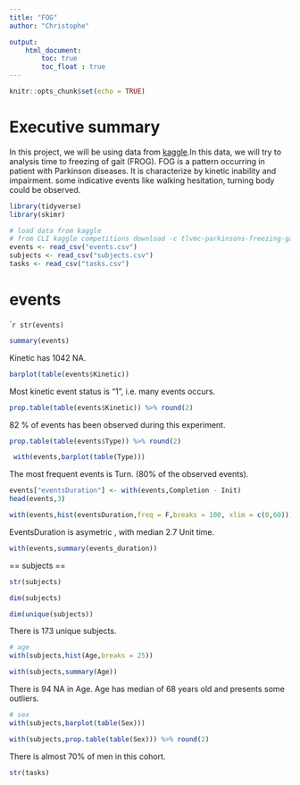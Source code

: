 ```yaml
---
title: "FOG"
author: "Christophe"

output: 
    html_document:
        toc: true
        toc_float : true 
---
```


```r
knitr::opts_chunk$set(echo = TRUE)
```


# Executive summary
In this project, we will be using data from  [kaggle](https://www.kaggle.com/competitions/tlvmc-parkinsons-freezing-gait-prediction/data).In this data, we will try to analysis time to freezing of gait (FROG). FOG is a pattern occurring in patient with Parkinson diseases. It is characterize by kinetic inability and impairment. some indicative events like walking hesitation, turning body could be observed. 

```r
library(tidyverse)
library(skimr)
```

```r
# load data from kaggle 
# from CLI kaggle competitions download -c tlvmc-parkinsons-freezing-gait-prediction 
events <- read_csv("events.csv")
subjects <- read_csv("subjects.csv")
tasks <- read_csv("tasks.csv")
```
# events 
````r
str(events)
```


```r
summary(events)
```
Kinetic has 1042 NA.  

```r
barplot(table(events$Kinetic))
```
Most kinetic event status is "1", i.e. many events occurs. 


```r
prop.table(table(events$Kinetic)) %>% round(2)
```

82 % of events has been observed during this experiment. 

```r
prop.table(table(events$Type)) %>% round(2)
```

```r
 with(events,barplot(table(Type)))
```


The most frequent events is Turn. (80% of the observed events).  
```r
events["eventsDuration"] <- with(events,Completion - Init)
head(events,3)
```

```r
with(events,hist(eventsDuration,freq = F,breaks = 100, xlim = c(0,60)))
```

EventsDuration is asymetric , with median 2.7 Unit time. 
```r
with(events,summary(events_duration))
```
== subjects ==

```r
str(subjects)
```
```r
dim(subjects)
```

```r
dim(unique(subjects)) 
```

There is 173 unique subjects.  
```r
# age
with(subjects,hist(Age,breaks = 25))
```

```r
with(subjects,summary(Age))
```
There is 94 NA in Age.  Age has median of 68 years old and presents some outliers. 

```r
# sex
with(subjects,barplot(table(Sex)))
```

```r
with(subjects,prop.table(table(Sex))) %>% round(2)
```

There is almost 70% of men in this cohort. 

```r
str(tasks)
```



```r
```



```r
```


